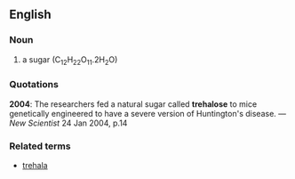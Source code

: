 ==English==
===Noun===
# a sugar (C<sub>12</sub>H<sub>22</sub>O<sub>11</sub>.2H<sub>2</sub>O)

===Quotations===
'''2004''': The researchers fed a natural sugar called '''trehalose''' to mice genetically engineered to have a severe version of Huntington's disease. &mdash; ''New Scientist'' 24 Jan 2004, p.14

===Related terms===
*[[trehala]]